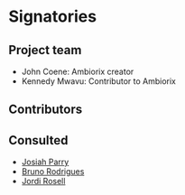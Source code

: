 # Signatories
<!--
This section provides the ISC with a view of the support received from the community for a proposal. Acceptance isn't predicated on popularity but community acceptance is important.  Willingness to accept outside input is also a good marker for project delivery.

An optional section would be for R-Core signatories where changes to R are proposed.
-->

## Project team
<!--
Who are the people responsible for actually delivering the project if the proposal gets accepted and are already signed up and rearing to go?
-->

- John Coene: Ambiorix creator
- Kennedy Mwavu: Contributor to Ambiorix

## Contributors
<!--
Who are the people who have actively helped with this proposal but won't necessarily be on the core project team later?
-->

## Consulted
<!--
Who has been given the opportunity to provide feedback on the proposal? This should include any R Consortium & ISC members who the proposal has been discussed with.
-->

- [Josiah Parry](https://github.com/josiahparry)
- [Bruno Rodrigues](https://github.com/b-rodrigues) 
- [Jordi Rosell](https//github.com/jrosell)
